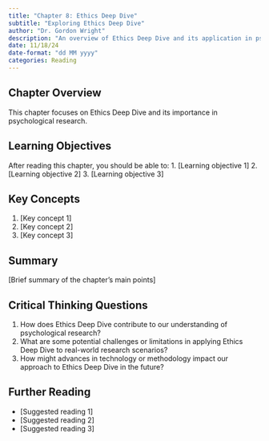 ```yaml
---
title: "Chapter 8: Ethics Deep Dive"
subtitle: "Exploring Ethics Deep Dive"
author: "Dr. Gordon Wright"
description: "An overview of Ethics Deep Dive and its application in psychological research"
date: 11/18/24
date-format: "dd MM yyyy"
categories: Reading
---
```

## Chapter Overview
This chapter focuses on Ethics Deep Dive and its importance in psychological research.

## Learning Objectives
After reading this chapter, you should be able to:
1. [Learning objective 1]
2. [Learning objective 2]
3. [Learning objective 3]

## Key Concepts
1. [Key concept 1]
2. [Key concept 2]
3. [Key concept 3]

## Summary
[Brief summary of the chapter's main points]

## Critical Thinking Questions
1. How does Ethics Deep Dive contribute to our understanding of psychological research?
2. What are some potential challenges or limitations in applying Ethics Deep Dive to real-world research scenarios?
3. How might advances in technology or methodology impact our approach to Ethics Deep Dive in the future?

## Further Reading
- [Suggested reading 1]
- [Suggested reading 2]
- [Suggested reading 3]
